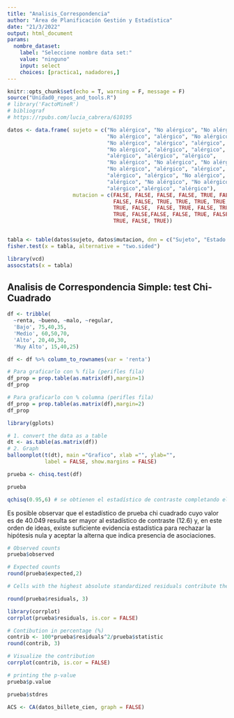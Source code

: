 ```yaml
---
title: "Analisis_Correspondencia"
author: "Área de Planificación Gestión y Estadística"
date: "21/3/2022"
output: html_document
params:
  nombre_dataset:
    label: "Seleccione nombre data set:"
    value: "ninguno"
    input: select
    choices: [practica1, nadadores,]
---
```

```r
knitr::opts_chunk$set(echo = T, warning = F, message = F)
source("Unidad0_repos_and_tools.R")
# library('FactoMineR')
# bibliograf
# https://rpubs.com/lucia_cabrera/610195

```


```r
datos <- data.frame( sujeto = c("No alérgico", "No alérgico", "No alérgico",
                                "No alérgico", "alérgico", "No alérgico",
                                "No alérgico", "alérgico", "alérgico",
                                "No alérgico", "alérgico", "alérgico",
                                "alérgico", "alérgico", "alérgico",
                                "No alérgico", "No alérgico", "No alérgico",
                                "No alérgico", "alérgico", "alérgico",
                                "alérgico", "alérgico", "No alérgico",
                                "alérgico", "No alérgico", "No alérgico",
                                "alérgico","alérgico", "alérgico"),
                     mutacion = c(FALSE, FALSE, FALSE, FALSE, TRUE, FALSE,
                                  FALSE, FALSE, TRUE, TRUE, TRUE, TRUE, TRUE,
                                  TRUE, FALSE,  FALSE, TRUE, FALSE, TRUE, FALSE,
                                  TRUE, FALSE,FALSE, FALSE, TRUE, FALSE, FALSE,
                                  TRUE, FALSE, TRUE))


tabla <- table(datos$sujeto, datos$mutacion, dnn = c("Sujeto", "Estado gen"))
fisher.test(x = tabla, alternative = "two.sided")
```
```r
library(vcd)
assocstats(x = tabla)
```

## Analisis de Correspondencia Simple: test Chi-Cuadrado

```r
df <- tribble(
  ~renta, ~bueno, ~malo, ~regular,
  'Bajo', 75,40,35,
  'Medio', 60,50,70,
  'Alto', 20,40,30,
  'Muy Alto', 15,40,25)

df <- df %>% column_to_rownames(var = 'renta')
```

```r
# Para graficarlo con % fila (perifles fila)
df_prop = prop.table(as.matrix(df),margin=1) 
df_prop
```

```r
# Para graficarlo con % columna (perifles fila)
df_prop = prop.table(as.matrix(df),margin=2) 
df_prop
```

```r
library(gplots)
```

```r
# 1. convert the data as a table
dt <- as.table(as.matrix(df))
# 2. Graph
balloonplot(t(dt), main ="Grafico", xlab ="", ylab="",
            label = FALSE, show.margins = FALSE)
```

```r
prueba <- chisq.test(df)

```

```r
prueba
```
```r
qchisq(0.95,6) # se obtienen el estadístico de contraste completando el nivel de no rechazo (1-alfa) y los grados de libertd
```

Es posible observar que el estadístico de prueba chi cuadrado cuyo valor es de 40.049 resulta ser mayor al estadístico de contraste (12.6) y, en este orden de ideas, existe suficiente evidencia estadística para rechazar la hipótesis nula y aceptar la alterna que indica presencia de asociaciones.


```r
# Observed counts
prueba$observed
```
```r
# Expected counts
round(prueba$expected,2)
```
```r
# Cells with the highest absolute standardized residuals contribute the most to the total Chi-square score.

round(prueba$residuals, 3)
```

```r
library(corrplot)
corrplot(prueba$residuals, is.cor = FALSE)
```

```r
# Contibution in percentage (%)
contrib <- 100*prueba$residuals^2/prueba$statistic
round(contrib, 3)
```

```r
# Visualize the contribution
corrplot(contrib, is.cor = FALSE)
```

```r
# printing the p-value
prueba$p.value
```
```r
prueba$stdres
```

```r

ACS <- CA(datos_billete_cien, graph = FALSE)

```

